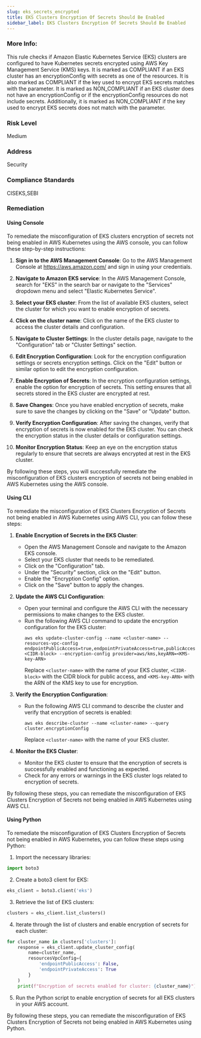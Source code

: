```yaml
---
slug: eks_secrets_encrypted
title: EKS Clusters Encryption Of Secrets Should Be Enabled
sidebar_label: EKS Clusters Encryption Of Secrets Should Be Enabled
---
```


### More Info:

This rule checks if Amazon Elastic Kubernetes Service (EKS) clusters are configured to have Kubernetes secrets encrypted using AWS Key Management Service (KMS) keys. It is marked as COMPLIANT if an EKS cluster has an encryptionConfig with secrets as one of the resources. It is also marked as COMPLIANT if the key used to encrypt EKS secrets matches with the parameter. It is marked as NON_COMPLIANT if an EKS cluster does not have an encryptionConfig or if the encryptionConfig resources do not include secrets. Additionally, it is marked as NON_COMPLIANT if the key used to encrypt EKS secrets does not match with the parameter.

### Risk Level

Medium

### Address

Security

### Compliance Standards

CISEKS,SEBI

### Remediation

#### Using Console

To remediate the misconfiguration of EKS clusters encryption of secrets not being enabled in AWS Kubernetes using the AWS console, you can follow these step-by-step instructions:

1. **Sign in to the AWS Management Console**: Go to the AWS Management Console at https://aws.amazon.com/ and sign in using your credentials.

2. **Navigate to Amazon EKS service**: In the AWS Management Console, search for "EKS" in the search bar or navigate to the "Services" dropdown menu and select "Elastic Kubernetes Service".

3. **Select your EKS cluster**: From the list of available EKS clusters, select the cluster for which you want to enable encryption of secrets.

4. **Click on the cluster name**: Click on the name of the EKS cluster to access the cluster details and configuration.

5. **Navigate to Cluster Settings**: In the cluster details page, navigate to the "Configuration" tab or "Cluster Settings" section.

6. **Edit Encryption Configuration**: Look for the encryption configuration settings or secrets encryption settings. Click on the "Edit" button or similar option to edit the encryption configuration.

7. **Enable Encryption of Secrets**: In the encryption configuration settings, enable the option for encryption of secrets. This setting ensures that all secrets stored in the EKS cluster are encrypted at rest.

8. **Save Changes**: Once you have enabled encryption of secrets, make sure to save the changes by clicking on the "Save" or "Update" button.

9. **Verify Encryption Configuration**: After saving the changes, verify that encryption of secrets is now enabled for the EKS cluster. You can check the encryption status in the cluster details or configuration settings.

10. **Monitor Encryption Status**: Keep an eye on the encryption status regularly to ensure that secrets are always encrypted at rest in the EKS cluster.

By following these steps, you will successfully remediate the misconfiguration of EKS clusters encryption of secrets not being enabled in AWS Kubernetes using the AWS console.

#### Using CLI

To remediate the misconfiguration of EKS Clusters Encryption of Secrets not being enabled in AWS Kubernetes using AWS CLI, you can follow these steps:

1. **Enable Encryption of Secrets in the EKS Cluster**:
   - Open the AWS Management Console and navigate to the Amazon EKS console.
   - Select your EKS cluster that needs to be remediated.
   - Click on the "Configuration" tab.
   - Under the "Security" section, click on the "Edit" button.
   - Enable the "Encryption Config" option.
   - Click on the "Save" button to apply the changes.

2. **Update the AWS CLI Configuration**:
   - Open your terminal and configure the AWS CLI with the necessary permissions to make changes to the EKS cluster.
   - Run the following AWS CLI command to update the encryption configuration for the EKS cluster:
     ```
     aws eks update-cluster-config --name <cluster-name> --resources-vpc-config endpointPublicAccess=true,endpointPrivateAccess=true,publicAccessCidrs=<CIDR-block> --encryption-config provider=aws/kms,keyARN=<KMS-key-ARN>
     ```
     Replace `<cluster-name>` with the name of your EKS cluster, `<CIDR-block>` with the CIDR block for public access, and `<KMS-key-ARN>` with the ARN of the KMS key to use for encryption.

3. **Verify the Encryption Configuration**:
   - Run the following AWS CLI command to describe the cluster and verify that encryption of secrets is enabled:
     ```
     aws eks describe-cluster --name <cluster-name> --query cluster.encryptionConfig
     ```
     Replace `<cluster-name>` with the name of your EKS cluster.

4. **Monitor the EKS Cluster**:
   - Monitor the EKS cluster to ensure that the encryption of secrets is successfully enabled and functioning as expected.
   - Check for any errors or warnings in the EKS cluster logs related to encryption of secrets.

By following these steps, you can remediate the misconfiguration of EKS Clusters Encryption of Secrets not being enabled in AWS Kubernetes using AWS CLI.

#### Using Python

To remediate the misconfiguration of EKS Clusters Encryption of Secrets not being enabled in AWS Kubernetes, you can follow these steps using Python:

1. Import the necessary libraries:
```python
import boto3
```

2. Create a boto3 client for EKS:
```python
eks_client = boto3.client('eks')
```

3. Retrieve the list of EKS clusters:
```python
clusters = eks_client.list_clusters()
```

4. Iterate through the list of clusters and enable encryption of secrets for each cluster:
```python
for cluster_name in clusters['clusters']:
    response = eks_client.update_cluster_config(
        name=cluster_name,
        resourcesVpcConfig={
            'endpointPublicAccess': False,
            'endpointPrivateAccess': True
        }
    )
    print(f"Encryption of secrets enabled for cluster: {cluster_name}")
```

5. Run the Python script to enable encryption of secrets for all EKS clusters in your AWS account.

By following these steps, you can remediate the misconfiguration of EKS Clusters Encryption of Secrets not being enabled in AWS Kubernetes using Python.

